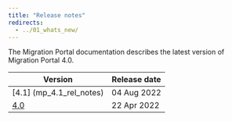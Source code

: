 ```yaml
---
title: "Release notes"
redirects:
  - ../01_whats_new/
---
```


The Migration Portal documentation describes the latest version of Migration Portal 4.0. 

| Version | Release date | 
| ------- | ------------ | 
| [4.1] (mp_4.1_rel_notes) | 04 Aug 2022  |
| [4.0](10_mp_4.0_rel_notes) | 22 Apr 2022  |